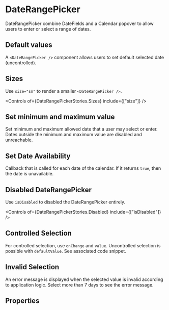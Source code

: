
<Meta of={DateRangePickerStories} />

# DateRangePicker

DateRangePicker combine DateFields and a Calendar popover to allow users to enter or select a range of dates.

<Canvas of={DateRangePickerStories.Standard} />

## Default values

A `<DateRangePicker />` component allows users to set default selected date (uncontrolled).

<Canvas of={DateRangePickerStories.DefaultValue} />

## Sizes

Use `size="sm"` to render a smaller `<DateRangePicker />`.

<Canvas of={DateRangePickerStories.Sizes} />

<Controls of={DateRangePickerStories.Sizes} include={["size"]} />

## Set minimum and maximum value

Set minimum and maximum allowed date that a user may select or enter. Dates outside the minimum and maximum value are disabled and unreachable.

<Canvas of={DateRangePickerStories.LimitAvailableDates} />

## Set Date Availability

Callback that is called for each date of the calendar. If it returns `true`, then the date is unavailable.

<Canvas of={DateRangePickerStories.DatesAvailability} />

## Disabled DateRangePicker

Use `isDisabled` to disabled the DateRangePicker entirely.

<Canvas of={DateRangePickerStories.Disabled} />

<Controls of={DateRangePickerStories.Disabled} include={["isDisabled"]} />

## Controlled Selection

For controlled selection, use `onChange` and `value`. Uncontrolled selection is possible with `defaultValue`. See associated code snippet.

<Canvas of={DateRangePickerStories.ControlledSelection} />

## Invalid Selection

An error message is displayed when the selected value is invalid according to application logic. Select more than 7 days to see the error message.

<Canvas of={DateRangePickerStories.InvalidSelection} />

## Properties

<ArgTypes of={DateRangePicker} />
